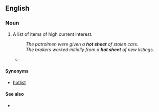 {{also|hotsheet}}
==English==

===Noun===
{{en-noun}}

# A list of items of high current interest.
#: ''The patrolmen were given a '''hot sheet''' of stolen cars.''
#: ''The brokers worked initially from a '''hot sheet''' of new listings.''
#* {{quote-book|lang=en|title=Starting & Running a Successful Newsletter Or Magazine‎|page=287|author=Cheryl Woodard|year=2006|passage=Anne's daily faxed '''hot sheet''' product is very profitable. You can see on line 14 that she earns about $100 from every subscriber.}}

====Synonyms====
* [[hotlist]]

====See also====
* {{l|en|hot ticket}}